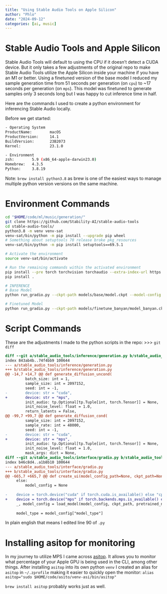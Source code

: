 ```yaml
---
title: "Using Stable Audio Tools on Apple Silicon"
author: "Phlo"
date: "2024-09-12"
categories: [ai, music]
---
```


# Stable Audio Tools and Apple Silicon

Stable Audio Tools will default to using the CPU if it doesn't detect a CUDA device. But it only takes a few adjustments of the original repo to make Stable Audio Tools utilize the Apple Silicon inside your machine if you have an M1 or better. Using a finetuned version of the base model I reduced my sample generation time from 51 seconds per generation (on `cpu`) to ~17 seconds per generation (on `mps`). This model was finetuned to generate samples only 3 seconds long but I was happy to cut inference time in half.

Here are the commands I used to create a python environment for inferencing Stable Audio locally.

Before we get started:
```sh
- Operating System
ProductName:		macOS
ProductVersion:		14.1
BuildVersion:		23B2073
Kernel:				23.1.0

- Environment
zsh:		5.9 (x86_64-apple-darwin23.0)
Homebrew:	4.3.5
Python:		3.8.19
```

Note: `brew install python3.8` as brew is one of the easiest ways to manage multiple python version versions on the same machine.

# Environment Commands
```sh
cd "$HOME/code/ml/music/generation/"
git clone https://github.com/Stability-AI/stable-audio-tools
cd stable-audio-tools/
python3.8 -m venv venv-sat
venv-sat/bin/python -m pip install --upgrade pip wheel
# Something about setuptools 70 release broke pkg_resources
venv-sat/bin/python -m pip install setuptools==69.5.1

# Activate the environment
source venv-sat/bin/activate

# Run the remaining commands within the activated environment
pip install --pre torch torchvision torchaudio --extra-index-url https://download.pytorch.org/whl/nightly/cpu
pip install .

# INFERENCE
# Base Model 
python run_gradio.py --ckpt-path models/base/model.ckpt --model-config models/base/model_config.json

# Finetuned Model 
python run_gradio.py --ckpt-path models/finetune_banyan/model_banyan.ckpt --model-config models/finetune_banyan/model_config_banyan.json
```

# Script Commands
These are the adjustments I made to the python scripts in the repo:
>>> `git diff`
```diff
diff --git a/stable_audio_tools/inference/generation.py b/stable_audio_tools/inference/generation.py
index 843ab4b..74f4bb9 100644
--- a/stable_audio_tools/inference/generation.py
+++ b/stable_audio_tools/inference/generation.py
@@ -14,7 +14,7 @@ def generate_diffusion_uncond(
         batch_size: int = 1,
         sample_size: int = 2097152,
         seed: int = -1,
-        device: str = "cuda",
+        device: str = "mps",
         init_audio: tp.Optional[tp.Tuple[int, torch.Tensor]] = None,
         init_noise_level: float = 1.0,
         return_latents = False,
@@ -99,7 +99,7 @@ def generate_diffusion_cond(
         sample_size: int = 2097152,
         sample_rate: int = 48000,
         seed: int = -1,
-        device: str = "cuda",
+        device: str = "mps",
         init_audio: tp.Optional[tp.Tuple[int, torch.Tensor]] = None,
         init_noise_level: float = 1.0,
         mask_args: dict = None,
diff --git a/stable_audio_tools/interface/gradio.py b/stable_audio_tools/interface/gradio.py
index b46c8d4..a1b8b10 100644
--- a/stable_audio_tools/interface/gradio.py
+++ b/stable_audio_tools/interface/gradio.py
@@ -665,7 +665,7 @@ def create_ui(model_config_path=None, ckpt_path=None, pretrained_name=None, pret
     else:
         model_config = None
 
-    device = torch.device("cuda" if torch.cuda.is_available() else "cpu")
+    device = torch.device("mps" if torch.backends.mps.is_available() else "cpu")
     _, model_config = load_model(model_config, ckpt_path, pretrained_name=pretrained_name, pretransform_ckpt_path=pretransform_ckpt_path, model_half=model_half, device=device)
     
     model_type = model_config["model_type"]
```

In plain english that means I edited line 90 of `.py`


# Installing asitop for monitoring
In my journey to utilize MPS I came across [asitop](https://tlkh.github.io/asitop/). It allows you to monitor what percentage of your Apple GPU is being used in the CLI, among other things. After installing `asitop` into its own python `venv` I created an alias for `asitop` in `~/.zprofile` making it easier to quickly open the monitor:
`alias asitop="sudo $HOME/code/asito/venv-asi/bin/asitop"`

`brew install asitop` probably works just as well.
